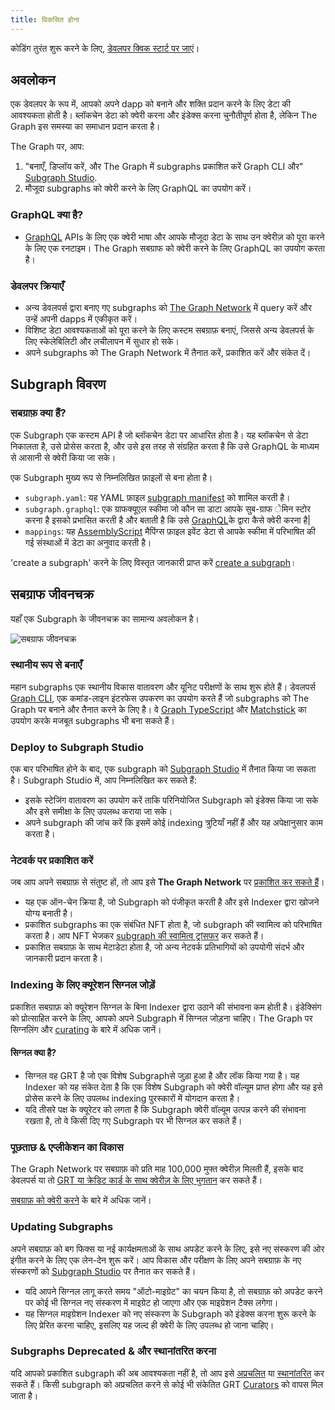 ```yaml
---
title: विकसित होना
---
```


कोडिंग तुरंत शुरू करने के लिए, [डेवलपर क्विक स्टार्ट पर जाएं](/quick-start/)।

## अवलोकन

एक डेवलपर के रूप में, आपको अपने dapp को बनाने और शक्ति प्रदान करने के लिए डेटा की आवश्यकता होती है। ब्लॉकचेन डेटा को क्वेरी करना और इंडेक्स करना चुनौतीपूर्ण होता है, लेकिन The Graph इस समस्या का समाधान प्रदान करता है।

The Graph पर, आप:

1.  "बनाएँ, डिप्लॉय करें, और The Graph में subgraphs प्रकाशित करें Graph CLI और" [Subgraph Studio](https://thegraph.com/studio/).
2.  मौजूदा subgraphs को क्वेरी करने के लिए GraphQL का उपयोग करें।

### GraphQL क्या है?

- [GraphQL](https://graphql.org/learn/) APIs  के लिए एक क्वेरी भाषा और आपके मौजूदा डेटा के साथ उन क्वेरीज़ को पूरा करने के लिए एक रनटाइम। The Graph सबग्राफ को क्वेरी करने के लिए GraphQL का उपयोग करता है।

### डेवलपर क्रियाएँ

- अन्य डेवलपर्स द्वारा बनाए गए subgraphs को [The Graph Network](https://thegraph.com/explorer) में query करें और उन्हें अपनी dapps में एकीकृत करें।
- विशिष्ट डेटा आवश्यकताओं को पूरा करने के लिए कस्टम सबग्राफ़ बनाएं, जिससे अन्य डेवलपर्स के लिए स्केलेबिलिटी और लचीलापन में सुधार हो सके।
- अपने subgraphs को The Graph Network में तैनात करें, प्रकाशित करें और संकेत दें।

## Subgraph विवरण

### सबग्राफ़ क्या हैं?

एक Subgraph एक कस्टम API है जो ब्लॉकचेन डेटा पर आधारित होता है। यह ब्लॉकचेन से डेटा निकालता है, उसे प्रोसेस करता है, और उसे इस तरह से संग्रहित करता है कि उसे GraphQL के माध्यम से आसानी से क्वेरी किया जा सके।

एक Subgraph मुख्य रूप से निम्नलिखित फ़ाइलों से बना होता है।

- `subgraph.yaml`: यह YAML फ़ाइल [subgraph manifest](/developing/creating-a-subgraph/#the-subgraph-manifest) को शामिल करती है।
- `subgraph.graphql`: एक ग्राफक्यूएल स्कीमा जो कौन सा डाटा आपके सुब-ग्राफ ेमिन स्टोर करना है इसको प्रभासित करती है और बताती है कि उसे [GraphQL](/developing/creating-a-subgraph/#the-graphql-schema)के द्वारा कैसे क्वेरी करना है|
- `mappings`: यह [AssemblyScript](https://github.com/AssemblyScript/assemblyscript) मैपिंग्स फ़ाइल इवेंट डेटा से आपके स्कीमा में परिभाषित की गई संस्थाओं में डेटा का अनुवाद करती है।

'create a subgraph' करने के लिए विस्तृत जानकारी प्राप्त करें [create a subgraph](/developing/creating-a-subgraph/)।

## सबग्राफ जीवनचक्र

यहाँ एक Subgraph के जीवनचक्र का सामान्य अवलोकन है।

![सबग्राफ जीवनचक्र](/img/subgraph-lifecycle.png)

### स्थानीय रूप से बनाएँ

महान subgraphs एक स्थानीय विकास वातावरण और यूनिट परीक्षणों के साथ शुरू होते हैं। डेवलपर्स [Graph CLI](https://github.com/graphprotocol/graph-tooling/tree/main/packages/cli), एक कमांड-लाइन इंटरफेस उपकरण का उपयोग करते हैं जो subgraphs को The Graph पर बनाने और तैनात करने के लिए है। वे [Graph TypeScript](/developing/graph-ts/) और [Matchstick](/developing/unit-testing-framework/) का उपयोग करके मजबूत subgraphs भी बना सकते हैं।

### Deploy to Subgraph Studio

एक बार परिभाषित होने के बाद, एक subgraph को [Subgraph Studio](/deploying/deploying-a-subgraph-to-studio/) में तैनात किया जा सकता है। Subgraph Studio में, आप निम्नलिखित कर सकते हैं:

- इसके स्टेजिंग वातावरण का उपयोग करें ताकि परिनियोजित Subgraph को इंडेक्स किया जा सके और इसे समीक्षा के लिए उपलब्ध कराया जा सके।
- अपने subgraph की जांच करें कि इसमें कोई indexing त्रुटियाँ नहीं हैं और यह अपेक्षानुसार काम करता है।

### नेटवर्क पर प्रकाशित करें

जब आप अपने सबग्राफ़ से संतुष्ट हों, तो आप इसे **The Graph Network** पर [प्रकाशित कर सकते हैं](/publishing/publishing-a-subgraph/)।

- यह एक ऑन-चेन क्रिया है, जो Subgraph को पंजीकृत करती है और इसे Indexer द्वारा खोजने योग्य बनाती है।
- प्रकाशित subgraphs का एक संबंधित NFT होता है, जो subgraph की स्वामित्व को परिभाषित करता है। आप NFT भेजकर [subgraph की स्वामित्व ट्रांसफर](/managing/transfer-a-subgraph/) कर सकते हैं।
- प्रकाशित सबग्राफ़ के साथ मेटाडेटा होता है, जो अन्य नेटवर्क प्रतिभागियों को उपयोगी संदर्भ और जानकारी प्रदान करता है।

### Indexing के लिए क्यूरेशन सिग्नल जोड़ें

प्रकाशित सबग्राफ़ को क्यूरेशन सिग्नल के बिना Indexer द्वारा उठाने की संभावना कम होती है। इंडेक्सिंग को प्रोत्साहित करने के लिए, आपको अपने Subgraph में सिग्नल जोड़ना चाहिए। The Graph पर सिग्नलिंग और [curating](/network/curating/) के बारे में अधिक जानें।

#### सिग्नल क्या है?

- सिग्नल वह GRT है जो एक विशेष Subgraphसे जुड़ा हुआ है और लॉक किया गया है। यह Indexer को यह संकेत देता है कि एक विशेष Subgraph को क्वेरी वॉल्यूम प्राप्त होगा और यह इसे प्रोसेस करने के लिए उपलब्ध indexing पुरस्कारों में योगदान करता है।
- यदि तीसरे पक्ष के क्यूरेटर को लगता है कि Subgraph क्वेरी वॉल्यूम उत्पन्न करने की संभावना रखता है, तो वे किसी दिए गए Subgraph पर भी सिग्नल कर सकते हैं।

### पूछताछ & एप्लीकेशन का विकास

The Graph Network पर सबग्राफ़ को प्रति माह 100,000 मुफ्त क्वेरीज़ मिलती हैं, इसके बाद डेवलपर्स या तो [GRT या क्रेडिट कार्ड के साथ क्वेरीज़ के लिए भुगतान](/billing/) कर सकते हैं।

[सबग्राफ़ को क्वेरी करने](/querying/querying-the-graph/) के बारे में अधिक जानें।

### Updating Subgraphs

अपने सबग्राफ़ को बग फिक्स या नई कार्यक्षमताओं के साथ अपडेट करने के लिए, इसे नए संस्करण की ओर इंगीत करने के लिए एक लेन-देन शुरू करें। आप विकास और परीक्षण के लिए अपने सबग्राफ़ के नए संस्करणों को [Subgraph Studio](https://thegraph.com/studio/) पर तैनात कर सकते हैं।

- यदि आपने सिग्नल लागू करते समय "ऑटो-माइग्रेट" का चयन किया है, तो सबग्राफ़ को अपडेट करने पर कोई भी सिग्नल नए संस्करण में माइग्रेट हो जाएगा और एक माइग्रेशन टैक्स लगेगा।
- यह सिग्नल माइग्रेशन Indexer को नए संस्करण के Subgraph को इंडेक्स करना शुरू करने के लिए प्रेरित करना चाहिए, इसलिए यह जल्द ही क्वेरी के लिए उपलब्ध हो जाना चाहिए।

### Subgraphs Deprecated & और स्थानांतरित करना

यदि आपको प्रकाशित subgraph की अब आवश्यकता नहीं है, तो आप इसे [अप्रचलित](/managing/deprecate-a-subgraph/) या [स्थानांतरित](/managing/transfer-a-subgraph/) कर सकते हैं। किसी subgraph को अप्रचलित करने से कोई भी संकेतित GRT [Curators](/network/curating/) को वापस मिल जाता है।
